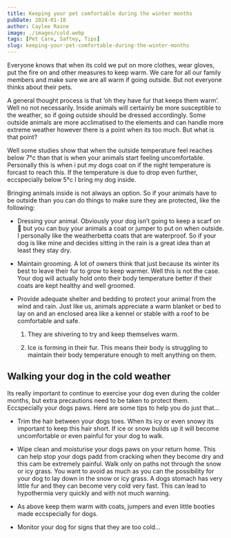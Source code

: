 ---
title: Keeping your pet comfortable during the winter months
pubDate: 2024-01-18
author: Caylee Raine
image: ./images/cold.webp
tags: [Pet Care, Saftey, Tips]
slug: keeping-your-pet-comfortable-during-the-winter-months
---

Everyone knows that when its cold we put on more clothes, wear gloves, put the fire on and other measures to keep warm. We care for all our family members and make sure we are all warm if going outside. But not everyone thinks about their pets.

A general thought process is that ‘oh they have fur that keeps them warm’. Well no not necessarily. Inside animals will certainly be more susceptible to the weather, so if going outside should be dressed accordingly. Some outside animals are more acclimatised to the elements and can handle more extreme weather however there is a point when its too much. But what is that point?

Well some studies show that when the outside temperature feel reaches below 7°c than that is when your animals start feeling uncomfortable. Personally this is when i put my dogs coat on if the night temperature is forcast to reach this. If the temperature is due to drop even further, eccspecially below 5°c I bring my dog inside.

Bringing animals inside is not always an option. So if your animals have to be outside than you can do things to make sure they are protected, like the following:
- Dressing your animal. Obviously your dog isn’t going to keep a scarf on 🤣 but you can buy your animals a coat or jumper to put on when outside. I personally like the weatherbetta coats that are waterproof. So if your dog is like mine and decides sitting in the rain is a great idea than at least they stay dry. 

- Maintain grooming. A lot of owners think that just because its winter its best to leave their fur to grow to keep warmer. Well this is not the case. Your dog will actually hold onto their body temperature better if their coats are kept healthy and well groomed.

- Provide adequate shelter and bedding to protect your animal from the wind and rain. Just like us, animals appreciate a warm blanket or bed to lay on and an enclosed area like a kennel or stable with a roof to be comfortable and safe.

  1. They are shivering to try and keep themselves warm.

  2. Ice is forming in their fur. This means their body is struggling to maintain their body temperature enough to melt anything on them.

## **Walking your dog in the cold weather**

Its really important to continue to exercise your dog even during the colder months, but extra precautions need to be taken to protect them. Eccspecially your dogs paws. Here are some tips to help you do just that…

- Trim the hair between your dogs toes. When its icy or even snowy its important to keep this hair short. If ice or snow builds up it will become uncomfortable or even painful for your dog to walk.

- Wipe clean and moisturise your dogs paws on your return home. This can help stop your dogs padd from cracking when they become dry and this cam be extremely painful.
  Walk only on paths not through the snow or icy grass. You want to avoid as much as you can the possibility for your dog to lay down in the snow or icy grass. A dogs stomach has very little fur and they can become very cold very fast. This can lead to hypothermia very quickly and with not much warning.

- As above keep them warm with coats, jumpers and even little booties made eccspecially for dogs.

- Monitor your dog for signs that they are too cold…
